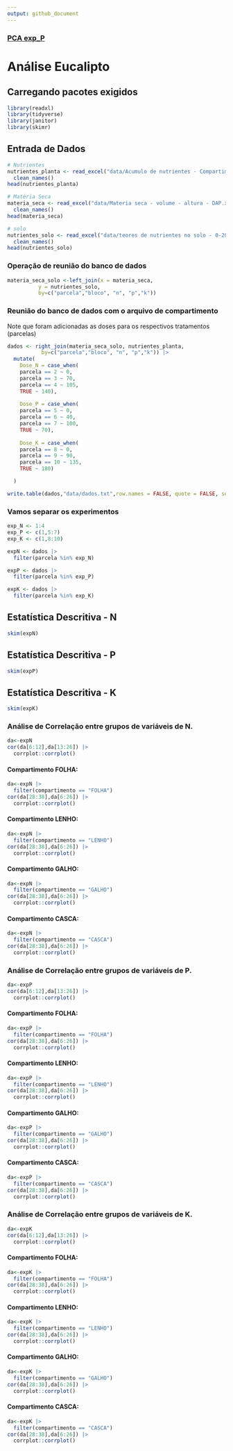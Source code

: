 ```yaml
---
output: github_document
---
```


### [PCA exp_P](https://arpanosso.github.io/natasha-eucalipto/Docs/pca_P.html)

# Análise Eucalipto

## Carregando pacotes exigidos
```r
library(readxl)
library(tidyverse)
library(janitor)
library(skimr)
```

## Entrada de Dados
```r
# Nutrientes
nutrientes_planta <- read_excel("data/Acumulo de nutrientes - Compartimentos.xlsx") |> 
  clean_names()
head(nutrientes_planta)

# Matéria Seca
materia_seca <- read_excel("data/Materia seca - volume - altura - DAP.xlsx") |> 
  clean_names()
head(materia_seca)

# solo 
nutrientes_solo <- read_excel("data/teores de nutrientes no solo - 0-20.xlsx")|> 
  clean_names()
head(nutrientes_solo)
```

### Operação de reunião do banco de dados
```r
materia_seca_solo <-left_join(x = materia_seca,
          y = nutrientes_solo,
          by=c("parcela","bloco", "n", "p","k"))
```



### Reunião do banco de dados com o arquivo de compartimento

Note que foram adicionadas as doses para os respectivos tratamentos (parcelas)

```r
dados <- right_join(materia_seca_solo, nutrientes_planta,
           by=c("parcela","bloco", "n", "p","k")) |> 
  mutate(
    Dose_N = case_when(
    parcela == 2 ~ 0,
    parcela == 3 ~ 70,
    parcela == 4 ~ 105,
    TRUE ~ 140),
    
    Dose_P = case_when(
    parcela == 5 ~ 0,
    parcela == 6 ~ 40,
    parcela == 7 ~ 100,
    TRUE ~ 70),
    
    Dose_K = case_when(
    parcela == 8 ~ 0,
    parcela == 9 ~ 90,
    parcela == 10 ~ 135,
    TRUE ~ 180)

  )

write.table(dados,"data/dados.txt",row.names = FALSE, quote = FALSE, sep = "\t")
```

### Vamos separar os experimentos

```r
exp_N <- 1:4
exp_P <- c(1,5:7)
exp_K <- c(1,8:10)

expN <- dados |> 
  filter(parcela %in% exp_N)

expP <- dados |> 
  filter(parcela %in% exp_P) 

expK <- dados |> 
  filter(parcela %in% exp_K)
```


## Estatística Descritiva - N

```r
skim(expN)
```


## Estatística Descritiva - P

```r
skim(expP)
```


## Estatística Descritiva - K

```r
skim(expK)
```


### Análise de Correlação entre grupos de variáveis de N.
```r
da<-expN
cor(da[6:12],da[13:26]) |> 
  corrplot::corrplot()
```
#### Compartimento FOLHA:
```r
da<-expN |> 
  filter(compartimento == "FOLHA")
cor(da[28:38],da[6:26]) |> 
  corrplot::corrplot()
```
#### Compartimento LENHO:
```r
da<-expN |> 
  filter(compartimento == "LENHO")
cor(da[28:38],da[6:26]) |> 
  corrplot::corrplot()
```


#### Compartimento GALHO:
```r
da<-expN |> 
  filter(compartimento == "GALHO")
cor(da[28:38],da[6:26]) |> 
  corrplot::corrplot()
```

#### Compartimento CASCA:
```r
da<-expN |> 
  filter(compartimento == "CASCA")
cor(da[28:38],da[6:26]) |> 
  corrplot::corrplot()
```

### Análise de Correlação entre grupos de variáveis de P.
```r
da<-expP
cor(da[6:12],da[13:26]) |> 
  corrplot::corrplot()
```
#### Compartimento FOLHA:
```r
da<-expP |> 
  filter(compartimento == "FOLHA")
cor(da[28:38],da[6:26]) |> 
  corrplot::corrplot()
```
#### Compartimento LENHO:
```r
da<-expP |> 
  filter(compartimento == "LENHO")
cor(da[28:38],da[6:26]) |> 
  corrplot::corrplot()
```


#### Compartimento GALHO:
```r
da<-expP |> 
  filter(compartimento == "GALHO")
cor(da[28:38],da[6:26]) |> 
  corrplot::corrplot()
```

#### Compartimento CASCA:
```r
da<-expP |> 
  filter(compartimento == "CASCA")
cor(da[28:38],da[6:26]) |> 
  corrplot::corrplot()
```

### Análise de Correlação entre grupos de variáveis de K.
```r
da<-expK
cor(da[6:12],da[13:26]) |> 
  corrplot::corrplot()
```
#### Compartimento FOLHA:
```r
da<-expK |> 
  filter(compartimento == "FOLHA")
cor(da[28:38],da[6:26]) |> 
  corrplot::corrplot()
```
#### Compartimento LENHO:
```r
da<-expK |> 
  filter(compartimento == "LENHO")
cor(da[28:38],da[6:26]) |> 
  corrplot::corrplot()
```


#### Compartimento GALHO:
```r
da<-expK |> 
  filter(compartimento == "GALHO")
cor(da[28:38],da[6:26]) |> 
  corrplot::corrplot()
```

#### Compartimento CASCA:
```r
da<-expK |> 
  filter(compartimento == "CASCA")
cor(da[28:38],da[6:26]) |> 
  corrplot::corrplot()
```
